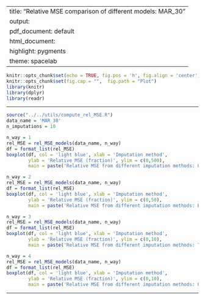 
---
title: "Relative MSE comparison of different models: MAR_30"
output:
  pdf_document: default
  html_document:
    highlight: pygments
    theme: spacelab
---

```r
knitr::opts_chunk$set(echo = TRUE, fig.pos = 'h', fig.align = 'center')
knitr::opts_chunk$set(fig.cap = "",  fig.path = "Plot")
library(knitr)
library(dplyr)
library(readr)
```

* * *

```r
source("../../utils/compute_rel_MSE.R")
data_name = 'MAR_30'
n_imputations = 10
```

```r
n_way = 1
rel_MSE = rel_MSE_models(data_name, n_way)
df = format_list(rel_MSE)
boxplot(df, col = 'light blue', xlab = 'Imputation method', 
        ylab = 'Relative MSE (fraction)', ylim = c(0,500), 
        main = paste('Relative MSE from different imputation methods: Univariate pmf'))
```

```r
n_way = 2
rel_MSE = rel_MSE_models(data_name, n_way)
df = format_list(rel_MSE)
boxplot(df, col = 'light blue', xlab = 'Imputation method', 
        ylab = 'Relative MSE (fraction)', ylim = c(0,50), 
        main = paste('Relative MSE from different imputation methods: Bivariate pmf'))
```

```r
n_way = 3
rel_MSE = rel_MSE_models(data_name, n_way)
df = format_list(rel_MSE)
boxplot(df, col = 'light blue', xlab = 'Imputation method', 
        ylab = 'Relative MSE (fraction)', ylim = c(0,10), 
        main = paste('Relative MSE from different imputation methods: Trivariate pmf'))
```

```r
n_way = 4
rel_MSE = rel_MSE_models(data_name, n_way)
df = format_list(rel_MSE)
boxplot(df, col = 'light blue', xlab = 'Imputation method', 
        ylab = 'Relative MSE (fraction)', ylim = c(0,10), 
        main = paste('Relative MSE from different imputation methods: Quanvariate pmf'))
```


* * *



